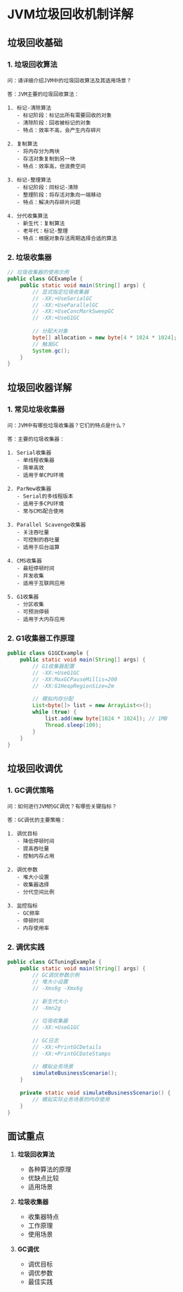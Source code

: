 # JVM垃圾回收机制详解

## 垃圾回收基础

### 1. 垃圾回收算法

```plaintext
问：请详细介绍JVM中的垃圾回收算法及其适用场景？

答：JVM主要的垃圾回收算法：

1. 标记-清除算法
   - 标记阶段：标记出所有需要回收的对象
   - 清除阶段：回收被标记的对象
   - 特点：效率不高，会产生内存碎片

2. 复制算法
   - 将内存分为两块
   - 存活对象复制到另一块
   - 特点：效率高，但浪费空间

3. 标记-整理算法
   - 标记阶段：同标记-清除
   - 整理阶段：将存活对象向一端移动
   - 特点：解决内存碎片问题

4. 分代收集算法
   - 新生代：复制算法
   - 老年代：标记-整理
   - 特点：根据对象存活周期选择合适的算法
```

### 2. 垃圾收集器

```java
// 垃圾收集器的使用示例
public class GCExample {
    public static void main(String[] args) {
        // 显式指定垃圾收集器
        // -XX:+UseSerialGC
        // -XX:+UseParallelGC
        // -XX:+UseConcMarkSweepGC
        // -XX:+UseG1GC
        
        // 分配大对象
        byte[] allocation = new byte[4 * 1024 * 1024];
        // 触发GC
        System.gc();
    }
}
```

## 垃圾回收器详解

### 1. 常见垃圾收集器

```plaintext
问：JVM中有哪些垃圾收集器？它们的特点是什么？

答：主要的垃圾收集器：

1. Serial收集器
   - 单线程收集器
   - 简单高效
   - 适用于单CPU环境

2. ParNew收集器
   - Serial的多线程版本
   - 适用于多CPU环境
   - 常与CMS配合使用

3. Parallel Scavenge收集器
   - 关注吞吐量
   - 可控制的吞吐量
   - 适用于后台运算

4. CMS收集器
   - 最短停顿时间
   - 并发收集
   - 适用于互联网应用

5. G1收集器
   - 分区收集
   - 可预测停顿
   - 适用于大内存应用
```

### 2. G1收集器工作原理

```java
public class G1GCExample {
    public static void main(String[] args) {
        // G1收集器配置
        // -XX:+UseG1GC
        // -XX:MaxGCPauseMillis=200
        // -XX:G1HeapRegionSize=2m
        
        // 模拟内存分配
        List<byte[]> list = new ArrayList<>();
        while (true) {
            list.add(new byte[1024 * 1024]); // 1MB
            Thread.sleep(100);
        }
    }
}
```

## 垃圾回收调优

### 1. GC调优策略

```plaintext
问：如何进行JVM的GC调优？有哪些关键指标？

答：GC调优的主要策略：

1. 调优目标
   - 降低停顿时间
   - 提高吞吐量
   - 控制内存占用

2. 调优参数
   - 堆大小设置
   - 收集器选择
   - 分代空间比例

3. 监控指标
   - GC频率
   - 停顿时间
   - 内存使用率
```

### 2. 调优实践

```java
public class GCTuningExample {
    public static void main(String[] args) {
        // GC调优参数示例
        // 堆大小设置
        // -Xms6g -Xmx6g
        
        // 新生代大小
        // -Xmn2g
        
        // 垃圾收集器
        // -XX:+UseG1GC
        
        // GC日志
        // -XX:+PrintGCDetails
        // -XX:+PrintGCDateStamps
        
        // 模拟业务场景
        simulateBusinessScenario();
    }
    
    private static void simulateBusinessScenario() {
        // 模拟实际业务场景的内存使用
    }
}
```

## 面试重点

1. **垃圾回收算法**
   - 各种算法的原理
   - 优缺点比较
   - 适用场景

2. **垃圾收集器**
   - 收集器特点
   - 工作原理
   - 使用场景

3. **GC调优**
   - 调优目标
   - 调优参数
   - 最佳实践
